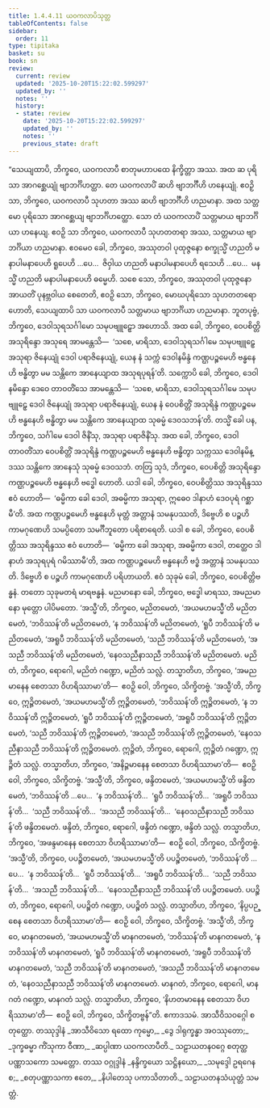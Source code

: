 ```yaml
---
title: 1.4.4.11 ယဝကလာပိသုတ္တ
tableOfContents: false
sidebar:
  order: 11
type: tipitaka
basket: su
book: sn
review:
  current: review
  updated: '2025-10-20T15:22:02.599297'
  updated_by: ''
  notes: ''
  history:
  - state: review
    date: '2025-10-20T15:22:02.599297'
    updated_by: ''
    notes: ''
    previous_state: draft
---
```



<DynamicBreadcrumb />


<ReviewStatus review={frontmatter.review} showDetails={true} />

<HypothesisAnnotation frontmatter={frontmatter} />

<Division number="248" book="sn" e="ch" v="18" p="316">

<Paragraph number="1079" book="sn">
“သေယျထာပိ, ဘိက္ခဝေ, ယဝကလာပီ စာတုမဟာပထေ နိက္ခိတ္တာ အဿ. အထ ဆ ပုရိသာ အာဂစ္ဆေယျုံ ဗျာဘင်္ဂိဟတ္ထာ. တေ ယဝကလာပိံ ဆဟိ ဗျာဘင်္ဂီဟိ ဟနေယျုံ. ဧဝဉှိ သာ, ဘိက္ခဝေ, ယဝကလာပီ သုဟတာ အဿ ဆဟိ ဗျာဘင်္ဂီဟိ ဟညမာနာ. အထ သတ္တမော ပုရိသော အာဂစ္ဆေယျ ဗျာဘင်္ဂိဟတ္ထော. သော တံ ယဝကလာပိံ သတ္တမာယ ဗျာဘင်္ဂိယာ ဟနေယျ. ဧဝဉှိ သာ ဘိက္ခဝေ, ယဝကလာပီ သုဟတတရာ အဿ, သတ္တမာယ ဗျာဘင်္ဂိယာ ဟညမာနာ. ဧဝမေဝ ခေါ, ဘိက္ခဝေ, အဿုတဝါ ပုထုဇ္ဇနော စက္ခုသ္မိံ ဟညတိ မနာပါမနာပေဟိ ရူပေဟိ …ပေ…  ဇိဝှါယ ဟညတိ မနာပါမနာပေဟိ ရသေဟိ …ပေ…  မနသ္မိံ ဟညတိ မနာပါမနာပေဟိ ဓမ္မေဟိ. သစေ သော, ဘိက္ခဝေ, အဿုတဝါ ပုထုဇ္ဇနော အာယတိံ ပုနဗ္ဘဝါယ စေတေတိ, ဧဝဉှိ သော, ဘိက္ခဝေ, မောဃပုရိသော သုဟတတရော ဟောတိ, သေယျထာပိ သာ ယဝကလာပီ သတ္တမာယ ဗျာဘင်္ဂိယာ ဟညမာနာ.
</Paragraph>

<Paragraph number="1080" book="sn">
ဘူတပုဗ္ဗံ, ဘိက္ခဝေ, ဒေဝါသုရသင်္ဂါမော သမုပဗျူဠှော အဟောသိ. အထ ခေါ, ဘိက္ခဝေ, ဝေပစိတ္တိ အသုရိန္ဒော အသုရေ အာမန္တေသိ—  ‘သစေ, မာရိသာ, ဒေဝါသုရသင်္ဂါမေ သမုပဗျူဠှေ အသုရာ ဇိနေယျုံ ဒေဝါ ပရာဇိနေယျုံ, ယေန နံ သက္ကံ ဒေဝါနမိန္ဒံ ကဏ္ဌပဉ္စမေဟိ ဗန္ဓနေဟိ ဗန္ဓိတွာ မမ သန္တိကေ အာနေယျာထ အသုရပုရန်’တိ. သက္ကောပိ ခေါ, ဘိက္ခဝေ, ဒေဝါနမိန္ဒော ဒေဝေ တာဝတိံသေ အာမန္တေသိ—  ‘သစေ, မာရိသာ, ဒေဝါသုရသင်္ဂါမေ သမုပဗျူဠှေ ဒေဝါ ဇိနေယျုံ အသုရာ ပရာဇိနေယျုံ, ယေန နံ ဝေပစိတ္တိံ အသုရိန္ဒံ ကဏ္ဌပဉ္စမေဟိ ဗန္ဓနေဟိ ဗန္ဓိတွာ မမ သန္တိကေ အာနေယျာထ သုဓမ္မံ ဒေဝသဘန်’တိ. တသ္မိံ ခေါ ပန, ဘိက္ခဝေ, သင်္ဂါမေ ဒေဝါ ဇိနိံသု, အသုရာ ပရာဇိနိံသု. အထ ခေါ, ဘိက္ခဝေ, ဒေဝါ တာဝတိံသာ ဝေပစိတ္တိံ အသုရိန္ဒံ ကဏ္ဌပဉ္စမေဟိ ဗန္ဓနေဟိ ဗန္ဓိတွာ သက္ကဿ ဒေဝါနမိန္ဒဿ သန္တိကေ အာနေသုံ သုဓမ္မံ ဒေဝသဘံ. တတြ သုဒံ, ဘိက္ခဝေ, ဝေပစိတ္တိ အသုရိန္ဒော ကဏ္ဌပဉ္စမေဟိ ဗန္ဓနေဟိ ဗဒ္ဓေါ ဟောတိ. ယဒါ ခေါ, ဘိက္ခဝေ, ဝေပစိတ္တိဿ အသုရိန္ဒဿ ဧဝံ ဟောတိ—  ‘ဓမ္မိကာ ခေါ ဒေဝါ, အဓမ္မိကာ အသုရာ, ဣဓေဝ ဒါနာဟံ ဒေဝပုရံ ဂစ္ဆာမီ’တိ. အထ ကဏ္ဌပဉ္စမေဟိ ဗန္ဓနေဟိ မုတ္တံ အတ္တာနံ သမနုပဿတိ, ဒိဗ္ဗေဟိ စ ပဉ္စဟိ ကာမဂုဏေဟိ သမပ္ပိတော သမင်္ဂီဘူတော ပရိစာရေတိ. ယဒါ စ ခေါ, ဘိက္ခဝေ, ဝေပစိတ္တိဿ အသုရိန္ဒဿ ဧဝံ ဟောတိ—  ‘ဓမ္မိကာ ခေါ အသုရာ, အဓမ္မိကာ ဒေဝါ, တတ္ထေဝ ဒါနာဟံ အသုရပုရံ ဂမိဿာမီ’တိ, အထ ကဏ္ဌပဉ္စမေဟိ ဗန္ဓနေဟိ ဗဒ္ဓံ အတ္တာနံ သမနုပဿတိ. ဒိဗ္ဗေဟိ စ ပဉ္စဟိ ကာမဂုဏေဟိ ပရိဟာယတိ. ဧဝံ သုခုမံ ခေါ, ဘိက္ခဝေ, ဝေပစိတ္တိဗန္ဓနံ. တတော သုခုမတရံ မာရဗန္ဓနံ. မညမာနော ခေါ, ဘိက္ခဝေ, ဗဒ္ဓေါ မာရဿ, အမညမာနော မုတ္တော ပါပိမတော.
</Paragraph>

<Paragraph number="1081" book="sn">
‘အသ္မီ’တိ, ဘိက္ခဝေ, မညိတမေတံ, ‘အယမဟမသ္မီ’တိ မညိတမေတံ, ‘ဘဝိဿန်’တိ မညိတမေတံ, ‘န ဘဝိဿန်’တိ မညိတမေတံ, ‘ရူပီ ဘဝိဿန်’တိ မညိတမေတံ, ‘အရူပီ ဘဝိဿန်’တိ မညိတမေတံ, ‘သညီ ဘဝိဿန်’တိ မညိတမေတံ, ‘အသညီ ဘဝိဿန်’တိ မညိတမေတံ, ‘နေဝသညီနာသညီ ဘဝိဿန်’တိ မညိတမေတံ. မညိတံ, ဘိက္ခဝေ, ရောဂေါ, မညိတံ ဂဏ္ဍော, မညိတံ သလ္လံ. တသ္မာတိဟ, ဘိက္ခဝေ, ‘အမညမာနေန စေတသာ ဝိဟရိဿာမာ’တိ—  ဧဝဉှိ ဝေါ, ဘိက္ခဝေ, သိက္ခိတဗ္ဗံ.
</Paragraph>

<Paragraph number="1082" book="sn">
‘အသ္မီ’တိ, ဘိက္ခဝေ, ဣဉ္ဇိတမေတံ, ‘အယမဟမသ္မီ’တိ ဣဉ္ဇိတမေတံ, ‘ဘဝိဿန်’တိ ဣဉ္ဇိတမေတံ, ‘န ဘဝိဿန်’တိ ဣဉ္ဇိတမေတံ, ‘ရူပီ ဘဝိဿန်’တိ ဣဉ္ဇိတမေတံ, ‘အရူပီ ဘဝိဿန်’တိ ဣဉ္ဇိတမေတံ, ‘သညီ ဘဝိဿန်’တိ ဣဉ္ဇိတမေတံ, ‘အသညီ ဘဝိဿန်’တိ ဣဉ္ဇိတမေတံ, ‘နေဝသညီနာသညီ ဘဝိဿန်’တိ ဣဉ္ဇိတမေတံ. ဣဉ္ဇိတံ, ဘိက္ခဝေ, ရောဂေါ, ဣဉ္ဇိတံ ဂဏ္ဍော, ဣဉ္ဇိတံ သလ္လံ. တသ္မာတိဟ, ဘိက္ခဝေ, ‘အနိဉ္ဇမာနေန စေတသာ ဝိဟရိဿာမာ’တိ—  ဧဝဉှိ ဝေါ, ဘိက္ခဝေ, သိက္ခိတဗ္ဗံ.
</Paragraph>

<Paragraph number="1083" book="sn">
‘အသ္မီ’တိ, ဘိက္ခဝေ, ဖန္ဒိတမေတံ, ‘အယမဟမသ္မီ’တိ ဖန္ဒိတမေတံ, ‘ဘဝိဿန်’တိ …ပေ…  ‘န ဘဝိဿန်’တိ…  ‘ရူပီ ဘဝိဿန်’တိ…  ‘အရူပီ ဘဝိဿန်’တိ…  ‘သညီ ဘဝိဿန်’တိ…  ‘အသညီ ဘဝိဿန်’တိ…  ‘နေဝသညီနာသညီ ဘဝိဿန်’တိ ဖန္ဒိတမေတံ. ဖန္ဒိတံ, ဘိက္ခဝေ, ရောဂေါ, ဖန္ဒိတံ ဂဏ္ဍော, ဖန္ဒိတံ သလ္လံ. တသ္မာတိဟ, ဘိက္ခဝေ, ‘အဖန္ဒမာနေန စေတသာ ဝိဟရိဿာမာ’တိ—  ဧဝဉှိ ဝေါ, ဘိက္ခဝေ, သိက္ခိတဗ္ဗံ.
</Paragraph>

<Paragraph number="1084" book="sn">
‘အသ္မီ’တိ, ဘိက္ခဝေ, ပပဉ္စိတမေတံ, ‘အယမဟမသ္မီ’တိ ပပဉ္စိတမေတံ, ‘ဘဝိဿန်’တိ …ပေ…  ‘န ဘဝိဿန်’တိ…  ‘ရူပီ ဘဝိဿန်’တိ…  ‘အရူပီ ဘဝိဿန်’တိ…  ‘သညီ ဘဝိဿန်’တိ…  ‘အသညီ ဘဝိဿန်’တိ…  ‘နေဝသညီနာသညီ ဘဝိဿန်’တိ ပပဉ္စိတမေတံ. ပပဉ္စိတံ, ဘိက္ခဝေ, ရောဂေါ, ပပဉ္စိတံ ဂဏ္ဍော, ပပဉ္စိတံ သလ္လံ. တသ္မာတိဟ, ဘိက္ခဝေ, ‘နိပ္ပပဉ္စေန စေတသာ ဝိဟရိဿာမာ’တိ—  ဧဝဉှိ ဝေါ, ဘိက္ခဝေ, သိက္ခိတဗ္ဗံ.
</Paragraph>

<Paragraph number="1085" book="sn">
‘အသ္မီ’တိ, ဘိက္ခဝေ, မာနဂတမေတံ, ‘အယမဟမသ္မီ’တိ မာနဂတမေတံ, ‘ဘဝိဿန်’တိ မာနဂတမေတံ, ‘န ဘဝိဿန်’တိ မာနဂတမေတံ, ‘ရူပီ ဘဝိဿန်’တိ မာနဂတမေတံ, ‘အရူပီ ဘဝိဿန်’တိ မာနဂတမေတံ, ‘သညီ ဘဝိဿန်’တိ မာနဂတမေတံ, ‘အသညီ ဘဝိဿန်’တိ မာနဂတမေတံ, ‘နေဝသညီနာသညီ ဘဝိဿန်’တိ မာနဂတမေတံ. မာနဂတံ, ဘိက္ခဝေ, ရောဂေါ, မာနဂတံ ဂဏ္ဍော, မာနဂတံ သလ္လံ. တသ္မာတိဟ, ဘိက္ခဝေ, ‘နိဟတမာနေန စေတသာ ဝိဟရိဿာမာ’တိ—  ဧဝဉှိ ဝေါ, ဘိက္ခဝေ, သိက္ခိတဗ္ဗန်”တိ.

</Paragraph>
</Division>

<Paragraph number="1086" type="center" book="sn">
ဧကာဒသမံ.



</Paragraph>

<Paragraph number="1087" type="center" book="sn">
အာသီဝိသဝဂ္ဂေါ စတုတ္ထော.



</Paragraph>

<Paragraph number="1088" type="center" book="sn">
တဿုဒ္ဒါနံ


</Paragraph>

<Paragraph number="1089" type="verses" book="sn">
_အာသီဝိသော ရထော ကုမ္မော,_  
_ဒွေ ဒါရုက္ခန္ဓာ အဝဿုတော;_  
_ဒုက္ခဓမ္မာ ကိံသုကာ ဝီဏာ,_  
_ဆပ္ပါဏာ ယဝကလာပီတိ._  


</Paragraph>

<Paragraph number="1090" type="center" book="sn">
သဠာယတနဝဂ္ဂေ စတုတ္ထပဏ္ဏာသကော သမတ္တော.



</Paragraph>

<Paragraph number="1091" type="center" book="sn">
တဿ ဝဂ္ဂုဒ္ဒါနံ


</Paragraph>

<Paragraph number="1092" type="verses" book="sn">
_နန္ဒိက္ခယော သဋ္ဌိနယော,_  
_သမုဒ္ဒေါ ဥရဂေန စ;_  
_စတုပဏ္ဏာသကာ ဧတေ,_  
_နိပါတေသု ပကာသိတာတိ._  


</Paragraph>

<Paragraph number="1093" type="center" book="sn">
သဠာယတနသံယုတ္တံ သမတ္တံ.
</Paragraph>